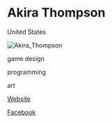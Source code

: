 # Akira Thompson

<Location>

United States

</Location>

![Akira_Thompson](./directory_images/Akira_Thompson_v1.gif)

<Skills>

game design

programming

art

</Skills>

<Personal>

[Website](http://rainb.ro)

[Facebook](https://www.facebook.com/RainBrosGames)

</Personal>


